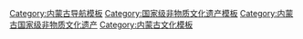 {{Navbox
|name = 内蒙古国家级非物质文化遗产
|title = 内蒙古[[国家级非物质文化遗产代表性项目名录]]
|titlestyle =
|image =
|style = text-align:left;
|state = {{{state<includeonly>|collapsed</includeonly>}}}
|groupstyle = text-align:center;
| listclass = hlist
|group1 = 民间文学
|list1 = 
* [[格萨（斯）尔]]<sup>注</sup>
* [[巴拉根仓的故事]]
* [[嘎达梅林]]
* [[科尔沁潮尔史诗]]
* [[祝赞词]]<sup>注</sup>
|group2 = 传统音乐
|list2 = 
* [[蒙古族长调民歌]]<sup>注</sup>（[[巴尔虎长调]]）
* [[蒙古族呼麦]]<sup>注</sup>
* [[多声部民歌]]<sup>注</sup>（[[潮尔道-蒙古族合声演唱]]，[[潮尔道-阿巴嘎潮尔]]）
* [[蒙古族马头琴音乐]]<sup>注</sup>
* [[蒙古族四胡音乐]]<sup>注</sup>
* [[爬山调]]
* [[漫瀚调]]
* [[蒙古族民歌]]<sup>注</sup>（[[科尔沁叙事民歌]]，[[鄂尔多斯短调民歌]]，[[鄂尔多斯古如歌]]，[[乌拉特民歌]]）
* [[鄂温克族民歌]]（[[鄂温克叙事民歌]]）
* [[鄂伦春族民歌]]<sup>注</sup>（[[鄂伦春族赞达仁]]）
* [[达斡尔族民歌]]<sup>注</sup>（[[达斡尔扎恩达勒]]）
* [[阿斯尔]]
* [[蒙古族汗廷音乐]]
* [[潮尔]]（[[蒙古族弓弦乐]]）
|group3 = 传统舞蹈
|list3 = 
* [[达斡尔族鲁日格勒舞]]<sup>注</sup>
* [[蒙古族安代舞]]
* [[查玛]]
* [[鄂温克族萨满舞]]
|group4 = 传统戏剧
|list4 = 
* [[晋剧]]<sup>注</sup>
* [[二人台]]<sup>注</sup>（[[东路二人台]]）
* [[皮影戏]]<sup>注</sup>（[[巴林左旗皮影戏]]）
|group5 = 曲艺
|list5 = 
* [[二人转]]<sup>注</sup>（[[东北二人转]]）
* [[乌力格尔]]<sup>注</sup>
* [[达斡尔族乌钦]]<sup>注</sup>
* [[好来宝]]
|group6 = 传统体育<br>游艺与杂技
|list6 = 
* [[达斡尔族传统曲棍球竞技]]
* [[蒙古族搏克]]<sup>注</sup>
* [[蒙古族象棋]]
* [[沙力搏尔式摔跤]]
* [[鄂温克抢枢]]
* [[布鲁]]
* [[蒙古族驼球]]
|group7 = 传统美术
|list7 = 
* [[剪纸]]<sup>注</sup>（[[和林格尔剪纸]]，[[包头剪纸]]）
* [[蒙古族刺绣]]<sup>注</sup>
* [[蒙古文书法]]
|group8 = 传统技艺
|list8 = 
* [[弓箭制作技艺]]<sup>注</sup>（[[蒙古族牛角弓制作技艺]]）
* [[蒙古族勒勒车制作技艺]]
* [[桦树皮制作技艺]]<sup>注</sup>（[[鄂温克族桦树皮制作技艺]]）
* [[地毯织造技艺]]<sup>注</sup>（[[阿拉善地毯织造技艺]]）
* [[鄂伦春族狍皮制作技艺]]<sup>注</sup>
* [[蒙古族马具制作技艺]]
* [[民族乐器制作技艺]]<sup>注</sup>（[[蒙古族拉弦乐器制作技艺]]）
* [[牛羊肉烹制技艺]]<sup>注</sup>（[[烤全羊技艺]]）
* [[蒙古包营造技艺]]
* [[奶制品制作技艺]]（[[察干伊德]]）
|group9 = 传统医药
|list9 = 
* [[中医传统制剂方法]]<sup>注</sup>（[[鸿茅药酒配制技艺]]）
* [[蒙医药]]<sup>注</sup>（[[赞巴拉道尔吉温针、火针疗法]]，[[蒙医传统正骨术]]，[[蒙医正骨疗法]]，[[科尔沁蒙医药浴疗法]]）
|group10 = 民俗
|list10 = 
* [[成吉思汗祭典]]
* [[祭敖包]]<sup>注</sup>
* [[那达慕]]<sup>注</sup>
* [[蒙古族婚礼]]<sup>注</sup>（[[鄂尔多斯婚礼]]，[[阿日奔苏木婚礼]]，[[乌珠穆沁婚礼]]）
* [[民间信俗]]<sup>注</sup>（[[梅日更召信俗]]）
* [[抬阁]]<sup>注</sup>（[[芯子]]、[[铁枝]]、[[飘色]]）（[[脑阁]]）
* [[鄂温克驯鹿习俗]]
* [[蒙古族养驼习俗]]
* [[蒙古族服饰]]<sup>注</sup>
* [[俄罗斯族巴斯克节]]
* [[察干苏力德祭]]
* [[博格达乌拉祭]]
* [[达斡尔族服饰]]
* [[鄂温克族服饰]]
|belowstyle= text-align:left;
|below = 
*上标“注”的项目为多省区市联合申报。
参见：[[内蒙古非物质文化遗产代表性项目名录]]
}}<noinclude>
[[Category:内蒙古导航模板]]
[[Category:国家级非物质文化遗产模板]]
[[Category:内蒙古国家级非物质文化遗产]]
[[Category:内蒙古文化模板]]
</noinclude>